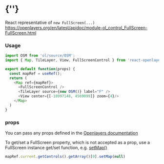  
<Meta of={FullScreenControlStories} />
 
# {'<FullScreenControl />'}
 
React representative of `new FullScreen(...)`
https://openlayers.org/en/latest/apidoc/module-ol_control_FullScreen-FullScreen.html
<Story of={FullScreenControlStories.Primary} />

### Usage
```typescript
import OSM from 'ol/source/OSM';
import { Map, TileLayer, View, FullScreenControl } from 'react-openlayers';

export default function(props) {
  const mapRef = useRef();
  return (
    <Map ref={mapRef}>
      <FullScreenControl />
      <TileLayer source={new OSM()} label="F" />
      <View center={[-10997148, 4569099]} zoom={4}/>
    </Map>
  )
}
```

### props

You can pass any props defined in the 
[Openlayers documentation](https://openlayers.org/en/latest/apidoc/module-ol_control_FullScreen-FullScreen.html)

To get/set a FullScreen property, which is not accepted as a prop,
use a FullScreen instance get/set function,
e.g. [setMap()](https://openlayers.org/en/latest/apidoc/module-ol_control_FullScreen-FullScreen.html#setMap)
```javascript
mapRef.current.getControls().getArray()[0].setMap(null)
```